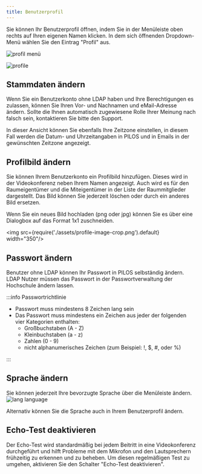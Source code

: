 ```yaml
---
title: Benutzerprofil
---
```


Sie können Ihr Benutzerprofil öffnen, indem Sie in der Menüleiste oben rechts auf Ihren eigenen Namen klicken.
In dem sich öffnenden Dropdown-Menü wählen Sie den Eintrag "Profil" aus.


![profil menü](assets/profile-menu.png)

![profile](assets/profile.png)

## Stammdaten ändern

Wenn Sie ein Benutzerkonto ohne LDAP haben und Ihre Berechtigungen es zulassen, können Sie Ihren Vor- und Nachnamen und eMail-Adresse ändern.
Sollte die Ihnen automatisch zugewiesene Rolle Ihrer Meinung nach falsch sein, kontaktieren Sie bitte den Support.

In dieser Ansicht können Sie ebenfalls Ihre Zeitzone einstellen, in diesem Fall werden die Datum- und Uhrzeitangaben in PILOS und in Emails in der gewünschten Zeitzone angezeigt.

## Profilbild ändern

Sie können Ihrem Benutzerkonto ein Profilbild hinzufügen. Dieses wird in der Videokonferenz neben Ihrem Namen angezeigt. Auch wird es für den Raumeigentümer und die Miteigentümer in der Liste der Raummitglieder dargestellt.
Das Bild können Sie jederzeit löschen oder durch ein anderes Bild ersetzen.

Wenn Sie ein neues Bild hochladen (png oder jpg) können Sie es über eine Dialogbox auf das Format 1x1 zuschneiden.

<img src={require('./assets/profile-image-crop.png').default}  width="350"/>


## Passwort ändern

Benutzer ohne LDAP können Ihr Passwort in PILOS selbständig ändern. LDAP Nutzer müssen das Passwort in der Passwortverwaltung der Hochschule ändern lassen.

:::info Passwortrichtlinie

* Passwort muss mindestens 8 Zeichen lang sein
* Das Passwort muss mindestens ein Zeichen aus jeder der folgenden vier Kategorien enthalten:
  * Großbuchstaben (A - Z)
  * Kleinbuchstaben (a - z)
  * Zahlen (0 - 9)
  * nicht alphanumerisches Zeichen (zum Beispiel: !, $, #, oder %)

:::


## Sprache ändern

Sie können jederzeit Ihre bevorzugte Sprache über die Menüleiste ändern.
![lang language](assets/lang-selector.png)

Alternativ können Sie die Sprache auch in Ihrem Benutzerprofil ändern.


## Echo-Test deaktivieren

Der Echo-Test wird standardmäßig bei jedem Beitritt in eine Videokonferenz durchgeführt und hilft Probleme mit dem Mikrofon und den Lautsprechern frühzeitig zu erkennen und zu beheben.
Um diesen regelmäßigen Test zu umgehen, aktivieren Sie den Schalter "Echo-Test deaktivieren".